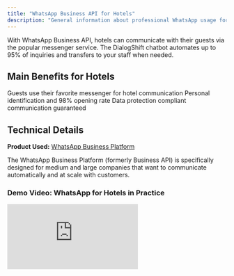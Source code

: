 ```yaml
---
title: "WhatsApp Business API for Hotels"
description: "General information about professional WhatsApp usage for hotels"
---
```


With WhatsApp Business API, hotels can communicate with their guests via the popular messenger service. The DialogShift chatbot automates up to 95% of inquiries and transfers to your staff when needed.

## Main Benefits for Hotels

<CardGroup cols={3}>
  <Card title="Familiar Channel" icon="heart">
    Guests use their favorite messenger for hotel communication
  </Card>
  <Card title="Highest Reachability" icon="user-check">
    Personal identification and 98% opening rate
  </Card>
  <Card title="GDPR Compliant" icon="shield-check">
    Data protection compliant communication guaranteed
  </Card>
</CardGroup>

## Technical Details

**Product Used:** [WhatsApp Business Platform](https://business.whatsapp.com/products/business-platform)

<Info>
  The WhatsApp Business Platform (formerly Business API) is specifically designed for medium and large companies that want to communicate automatically and at scale with customers.
</Info>

### Demo Video: WhatsApp for Hotels in Practice

<iframe className="w-full aspect-video rounded-xl" src="https://www.youtube.com/embed/DSUsdFPvVug" title="WhatsApp for Hotels Demo" frameBorder="0" allow="accelerometer; autoplay; clipboard-write; encrypted-media; gyroscope; picture-in-picture; web-share" allowFullScreen />

## How Do Guests Reach Your Hotel via WhatsApp?

<Tabs>
  <Tab title="QR Code Website">
    QR code on your hotel website for scanning (see video example)
  </Tab>
  <Tab title="QR Code On-Site">
    QR codes in the hotel or on marketing print materials
  </Tab>
  <Tab title="Click-to-Chat Link">
    Direct link for WhatsApp Web users (rarely used)
  </Tab>
  <Tab title="Click-to-WhatsApp Ads">
    Facebook/Instagram advertisements with WhatsApp integration
  </Tab>
</Tabs>

<Warning>
  **Important:** For privacy reasons, WhatsApp does not allow initial greetings from companies. The guest must always send the first message. With DialogShift, this message is pre-filled in the input field when scanning the QR code.
</Warning>

## Available Chat Functions

### Within the 24-Hour Window:

- ✅ **Text Messages** - Free communication possible
- ✅ **Quick Reply Buttons** - Max. 3 buttons, labeling is cut off after 20 characters
- ✅ **Media** - Send and receive images and videos
- ✅ **Voice Messages** - Hotels can receive these (not send)
- ✅ **Location Messages** - For directions
- ✅ **List Messages** - For structured selection options

### Carousel Display in WhatsApp

<Note>
  **Important:** WhatsApp does not yet support native carousel functionality. DialogShift automatically converts carousels into simplified text messages with 3 buttons each.
</Note>

## 24-Hour Rule and Proactive Messages

<Info>
  **24-Hour Window:** After a guest contacts the hotel, the hotel can freely chat with the guest for the next 24 hours. After that, only approved template messages are possible.
</Info>

### Proactive Communication:

- WhatsApp prohibits proactive messages from companies in principle (spam protection)
- Only possible with special templates approved by WhatsApp
- Currently not available with DialogShift Live Chat App (planned for 2024)
- After guest contact: 24 hours of free communication

### Template Categories:

- **Utility:** Service updates, booking confirmations
- **Authentication:** Verifications, login codes
- **Marketing:** Offers, newsletters (with opt-out)

## Technical Requirements

<Steps>
  <Step title="Facebook Business Manager">
    Account for the hotel that wants to use WhatsApp
  </Step>
  <Step title="Hotel Operator Verification">
    At Facebook/Meta (can be done later)
  </Step>
  <Step title="Dedicated Phone Number">
    Landline or mobile that can receive verification calls
  </Step>
</Steps>

## Important Guidelines

### One Number for Multiple Hotels?

<Warning>
  **Basically possible, but with restrictions:**

  - The displayed WhatsApp name must exist as a trademark
  - Verifiable affiliation to the operator required
  - A website for the brand must exist
  - Facebook Business Manager must correctly reflect this
</Warning>

### Migration of Existing WhatsApp Numbers

When taking over an already used WhatsApp number:

<Tabs>
  <Tab title="What Gets Lost">
    - ❌ All previous chats and contacts
    - ❌ Proactive messaging capability
    - ❌ Previous WhatsApp app no longer usable
    - ❌ Saved media
  </Tab>
  <Tab title="What You Gain">
    - ✅ Chatbot responds automatically (95% automation)
    - ✅ Central Live Chat processing in DialogShift
    - ✅ GDPR-compliant solution
    - ✅ Multi-agent support
    - ✅ Detailed analytics
  </Tab>
</Tabs>

### Continuity for Your Guests

<Tip>
  **Nothing changes for guests:**

  - Hotel remains a normal WhatsApp contact
  - All chats remain with the guest
  - Guests can message the hotel again and again
  - Number can be saved as usual
</Tip>

## Messaging Limits and Quality

### Initial Limits:

- **Unverified Business:** 250 unique contacts/24h
- **Verified Business:** 1,000 unique contacts/24h
- **After 7 Days:** Automatic increase possible

### Quality Rating:

WhatsApp monitors:

- Blocking rate
- User reports
- Response times
- Template performance

<Warning>
  With poor quality rating, your messaging limits can be reduced or your account suspended.
</Warning>

## Onboarding & Application Process

<Info>
  **Meta Certification:** Using WhatsApp for businesses must be applied for at Meta. As an authorized service provider, DialogShift, together with certified telecommunications partners, conducts the setup process.
</Info>

The process requires various steps and cooperation from the hotel:

- Application through DialogShift
- Verification at Meta/Facebook
- Phone number activation
- DialogShift supports until final approval

## Costs and Billing

<Info>
  **Conversation-based billing:** You pay per 24-hour conversation, not per message.
</Info>

### Conversation Types:

1. **Service Conversations:** Initiated by user (cheaper)
2. **Business-Initiated:**
   - Utility (Service updates)
   - Authentication (Verification)
   - Marketing (Advertising)

<Note>
  The first 1,000 service conversations per month are free. Prices vary by recipient's country.
</Note>

## Best Practices for Hotels

<CardGroup cols={2}>
  <Card title="Maximize Automation" icon="robot">
    Achieve 95% automation rate with DialogShift chatbot
  </Card>
  <Card title="Quick Response" icon="clock">
    Optimally use the 24-hour window
  </Card>
  <Card title="Clear Expectations" icon="info">
    Communicate response times and availability
  </Card>
  <Card title="Follow GDPR" icon="shield">
    Ensure data protection compliant processes
  </Card>
</CardGroup>

## Next Steps

Ready for WhatsApp in your hotel? DialogShift guides you through the complete application process and supports you with integration into your existing systems. 
